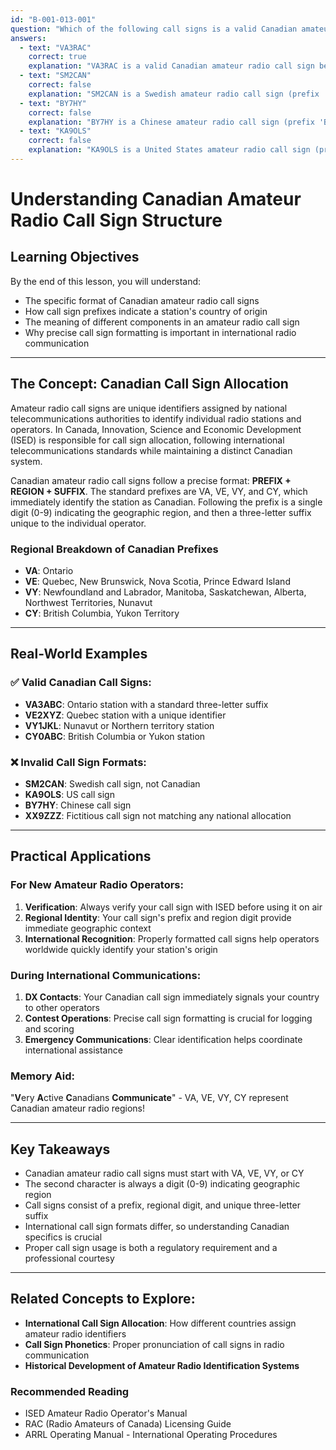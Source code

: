 ```yaml
---
id: "B-001-013-001"
question: "Which of the following call signs is a valid Canadian amateur radio call sign?"
answers:
  - text: "VA3RAC"
    correct: true
    explanation: "VA3RAC is a valid Canadian amateur radio call sign because it follows the exact format prescribed by ISED for Canadian amateur radio stations. It begins with the 'VA' prefix (indicating a Canadian station), followed by a single digit (3) representing the geographic region (in this case, Ontario), and then a unique three-letter suffix (RAC). This structure precisely matches Canadian amateur radio call sign allocation rules."
  - text: "SM2CAN"
    correct: false
    explanation: "SM2CAN is a Swedish amateur radio call sign (prefix 'SM'), not a Canadian call sign. While it follows a similar international format, it does not meet the Canadian call sign requirements. Canadian amateur radio call signs must start with VA, VE, VY, or CY prefixes, not foreign prefixes like SM."
  - text: "BY7HY"
    correct: false
    explanation: "BY7HY is a Chinese amateur radio call sign (prefix 'BY'), not a Canadian call sign. The prefix and structure do not conform to Canadian amateur radio call sign regulations. Canadian call signs require VA, VE, VY, or CY prefixes and a specific regional digit format."
  - text: "KA9OLS"
    correct: false
    explanation: "KA9OLS is a United States amateur radio call sign (prefix 'KA'), not a Canadian call sign. The prefix and structure are specific to the US amateur radio licensing system. Canadian amateur radio call signs must start with VA, VE, VY, or CY prefixes and follow ISED's specific call sign allocation rules."
---
```


# Understanding Canadian Amateur Radio Call Sign Structure

## Learning Objectives
By the end of this lesson, you will understand:
- The specific format of Canadian amateur radio call signs
- How call sign prefixes indicate a station's country of origin
- The meaning of different components in an amateur radio call sign
- Why precise call sign formatting is important in international radio communication

---

## The Concept: Canadian Call Sign Allocation

Amateur radio call signs are unique identifiers assigned by national telecommunications authorities to identify individual radio stations and operators. In Canada, Innovation, Science and Economic Development (ISED) is responsible for call sign allocation, following international telecommunications standards while maintaining a distinct Canadian system.

Canadian amateur radio call signs follow a precise format: **PREFIX + REGION + SUFFIX**. The standard prefixes are VA, VE, VY, and CY, which immediately identify the station as Canadian. Following the prefix is a single digit (0-9) indicating the geographic region, and then a three-letter suffix unique to the individual operator.

### Regional Breakdown of Canadian Prefixes
- **VA**: Ontario
- **VE**: Quebec, New Brunswick, Nova Scotia, Prince Edward Island
- **VY**: Newfoundland and Labrador, Manitoba, Saskatchewan, Alberta, Northwest Territories, Nunavut
- **CY**: British Columbia, Yukon Territory

---

## Real-World Examples

### ✅ Valid Canadian Call Signs:
- **VA3ABC**: Ontario station with a standard three-letter suffix
- **VE2XYZ**: Quebec station with a unique identifier
- **VY1JKL**: Nunavut or Northern territory station
- **CY0ABC**: British Columbia or Yukon station

### ❌ Invalid Call Sign Formats:
- **SM2CAN**: Swedish call sign, not Canadian
- **KA9OLS**: US call sign
- **BY7HY**: Chinese call sign
- **XX9ZZZ**: Fictitious call sign not matching any national allocation

---

## Practical Applications

### For New Amateur Radio Operators:
1. **Verification**: Always verify your call sign with ISED before using it on air
2. **Regional Identity**: Your call sign's prefix and region digit provide immediate geographic context
3. **International Recognition**: Properly formatted call signs help operators worldwide quickly identify your station's origin

### During International Communications:
1. **DX Contacts**: Your Canadian call sign immediately signals your country to other operators
2. **Contest Operations**: Precise call sign formatting is crucial for logging and scoring
3. **Emergency Communications**: Clear identification helps coordinate international assistance

### Memory Aid:
"**V**ery **A**ctive **C**anadians **Communicate**" - VA, VE, VY, CY represent Canadian amateur radio regions!

---

## Key Takeaways

- Canadian amateur radio call signs must start with VA, VE, VY, or CY
- The second character is always a digit (0-9) indicating geographic region
- Call signs consist of a prefix, regional digit, and unique three-letter suffix
- International call sign formats differ, so understanding Canadian specifics is crucial
- Proper call sign usage is both a regulatory requirement and a professional courtesy

---

## Related Concepts to Explore:
- **International Call Sign Allocation**: How different countries assign amateur radio identifiers
- **Call Sign Phonetics**: Proper pronunciation of call signs in radio communication
- **Historical Development of Amateur Radio Identification Systems**

### Recommended Reading
- ISED Amateur Radio Operator's Manual
- RAC (Radio Amateurs of Canada) Licensing Guide
- ARRL Operating Manual - International Operating Procedures